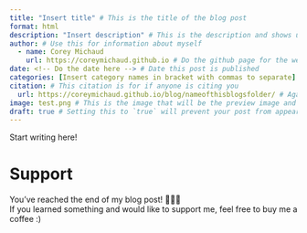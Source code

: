 ```yaml
---
title: "Insert title" # This is the title of the blog post
format: html
description: "Insert description" # This is the description and shows up under the title and picture on the blog page
author: # Use this for information about myself
  - name: Corey Michaud
    url: https://coreymichaud.github.io # Do the github page for the website NOT the blog
date: <!-- Do the date here --> # Date this post is published
categories: [Insert category names in bracket with commas to separate] # Self-defined categories
citation: # This citation is for if anyone is citing you
  url: https://coreymichaud.github.io/blog/nameofthisblogsfolder/ # Again, do the github page for this BUT THIS TIME FOR THIS SPECIFIC BLOG POST
image: test.png # This is the image that will be the preview image and it HAS to be in this file to work
draft: true # Setting this to `true` will prevent your post from appearing on your listing page until you're ready!
---
```


Start writing here!

# Support <i class="fa-solid fa-heart"></i>

You've reached the end of my blog post! 🎉🎉🎉\
If you learned something and would like to support me, feel free to buy me a coffee :)

```{=html}
<script type="text/javascript" src="https://cdnjs.buymeacoffee.com/1.0.0/button.prod.min.js" data-name="bmc-button" data-slug="coreymichaud" data-color="#FFDD00" data-emoji=""  data-font="Poppins" data-text="Buy me a coffee" data-outline-color="#000000" data-font-color="#000000" data-coffee-color="#ffffff" ></script>
```
